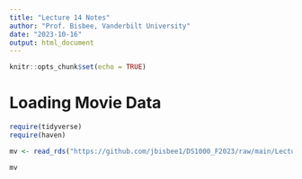 ```yaml
---
title: "Lecture 14 Notes"
author: "Prof. Bisbee, Vanderbilt University"
date: "2023-10-16"
output: html_document
---
```


```r
knitr::opts_chunk$set(echo = TRUE)
```

# Loading Movie Data

```r
require(tidyverse)
require(haven)

mv <- read_rds("https://github.com/jbisbee1/DS1000_F2023/raw/main/Lectures/5_Regression/data/mv.Rds")

mv
```

